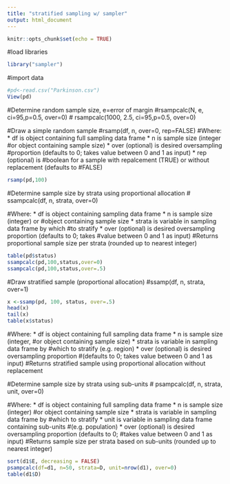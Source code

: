 ---
title: "stratified sampling w/ sampler"
output: html_document
---

```{r setup, include=FALSE}
knitr::opts_chunk$set(echo = TRUE)
```

#load libraries
```{r}
library("sampler")
```

#import data
```{r}
#pd<-read.csv("Parkinson.csv")
View(pd)
```

#Determine random sample size, e=error of margin
#rsampcalc(N, e, ci=95,p=0.5, over=0)
# rsampcalc(1000, 2.5, ci=95,p=0.5, over=0)


#Draw a simple random sample
#rsamp(df, n, over=0, rep=FALSE)
#Where: * df is object containing full sampling data frame * n is sample size (integer #or object containing sample size) * over (optional) is desired oversampling #proportion (defaults to 0; takes value between 0 and 1 as input) * rep (optional) is #boolean for a sample with repalcement (TRUE) or without replacement (defaults to #FALSE)
```{r}
rsamp(pd,100)
```

#Determine sample size by strata using proportional allocation
# ssampcalc(df, n, strata, over=0)

#Where: * df is object containing sampling data frame * n is sample size (integer) or #object containing sample size * strata is variable in sampling data frame by which #to stratify * over (optional) is desired oversampling proportion (defaults to 0; takes #value between 0 and 1 as input)
#Returns proportional sample size per strata (rounded up to nearest integer)
```{r}
table(pd$status)
ssampcalc(pd,100,status,over=0)
ssampcalc(pd,100,status,over=.5)
```

#Draw stratified sample (proportional allocation)
#ssamp(df, n, strata, over=1)
```{r}
x <-ssamp(pd, 100, status, over=.5)
head(x)
tail(x)
table(x$status)
```

#Where: * df is object containing full sampling data frame * n is sample size (integer, #or object containing sample size) * strata is variable in sampling data frame by #which to stratify (e.g. region) * over (optional) is desired oversampling proportion #(defaults to 0; takes value between 0 and 1 as input)
#Returns stratified sample using proportional allocation without replacement

#Determine sample size by strata using sub-units
# psampcalc(df, n, strata, unit, over=0)

#Where: * df is object containing full sampling data frame * n is sample size (integer) #or object containing sample size * strata is variable in sampling data frame by #which to stratify * unit is variable in sampling data frame containing sub-units #(e.g. population) * over (optional) is desired oversampling proportion (defaults to 0; #takes value between 0 and 1 as input)
#Returns sample size per strata based on sub-units (rounded up to nearest integer)
```{r}
sort(d1$E, decreasing = FALSE)
psampcalc(df=d1, n=50, strata=D, unit=nrow(d1), over=0)
table(d1$D)
```






